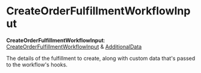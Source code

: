 
# CreateOrderFulfillmentWorkflowInput

 **CreateOrderFulfillmentWorkflowInput**: [CreateOrderFulfillmentWorkflowInput](../../../types/WorkflowTypes/OrderWorkflow/interfaces/types.WorkflowTypes.OrderWorkflow.CreateOrderFulfillmentWorkflowInput/page.mdx) & [AdditionalData](../../../types/HttpTypes/types/types.HttpTypes.AdditionalData/page.mdx)

The details of the fulfillment to create, along with custom data that's passed to the workflow's hooks.
